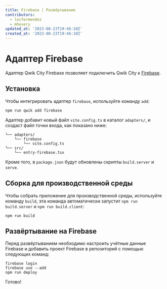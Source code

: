 ```yaml
---
title: Firebase | Развёртывание
contributors:
  - leifermendez
  - mhevery
updated_at: '2023-08-23T19:46:10Z'
created_at: '2023-08-23T19:46:10Z'
---
```


# Адаптер Firebase

Адаптер Qwik City Firebase позволяет подключить Qwik City к [Firebase](https://firebase.google.com/docs/hosting).

## Установка

Чтобы интегрировать адаптер `firebase`, используйте команду `add`:

```shell
npm run qwik add firebase
```

Адаптер добавит новый файл `vite.config.ts` в каталог `adapters/`, и создаст файл точки входа, как показано ниже:

```shell
└── adapters/
    └── firebase
        └── vite.config.ts
└── src/
    └── entry-firebase.tsx
```

Кроме того, в `package.json` будут обновлены скрипты `build.server` и `serve`.

## Сборка для производственной среды

Чтобы собрать приложение для производственной среды, используйте команду `build`, эта команда автоматически запустит `npm run build.server` и `npm run build.client`:

```shell
npm run build
```

## Развёртывание на Firebase

Перед развёртыванием необходимо настроить учётные данные Firebase и добавить проект Firebase в репозиторий с помощью следующих команд:

```shell
firebase login
firebase use --add
npm run deploy
```

Готово!
